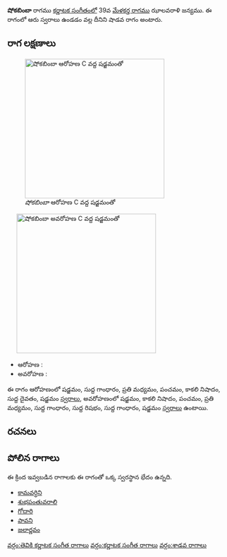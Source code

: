 {{Infobox ragam
	| name          	= షోకబింబా
	| synonym	    	= 
	| mela          	= 
	| chakra        	= 
	| janaka        	= 
	| type          	= శాడవ
	| arohanam      	= {{svaraC|S|G1|M2|P|N3|D1|S'}} 
	| avarohanam    	= {{svaraC|S'|N3|P|M2|G1|R1|G1|S}}
	| jeeva         	=
	| chhaya        	=
	| nyasa         	=
	| vishesha      	= 
	| equivalent  		= 
}}
{{కర్ణాటక సంగీత రాగాలు}}
'''షోకబింబా''' రాగము [[కర్ణాటక సంగీతం]]లో 39వ [[మేళకర్త రాగము]] ఝాలవరాళి జన్యము.  ఈ రాగంలో ఆరు స్వరాలు ఉండడం వల్ల దీనిని షాడవ రాగం అంటారు.


==రాగ లక్షణాలు==
[[Image:shokabimba_ar_kb2wiki.png|thumb|right|316px|''షోకబింబా'' ఆరోహణ C వద్ద షడ్జమంతో]]
	[[Image:shokabimba_av_kb2wiki.png|thumb|right|316px|''షోకబింబా'' అవరోహణ C వద్ద షడ్జమంతో]]

* ఆరోహణ : {{svaraC|S|G1|M2|P|N3|D1|S'}} 
* అవరోహణ : {{svaraC|S'|N3|P|M2|G1|R1|G1|S}}

ఈ రాగం ఆరోహణంలో షడ్జమం, సుద్ద  గాంధారం, ప్రతి మధ్యమం, పంచమం, కాకలి  నిషాదం, సుద్ద దైవతం, షడ్జమం [[స్వరాలు]], అవరోహణంలో షడ్జమం, కాకలి  నిషాదం, పంచమం, ప్రతి మధ్యమం, సుద్ద  గాంధారం, సుద్ద  రిషభం, సుద్ద  గాంధారం, షడ్జమం [[స్వరాలు]] ఉంటాయి.

==రచనలు==



==పోలిన రాగాలు==
ఈ క్రింద ఇవ్వబడిన రాగాలకు ఈ రాగంతో ఒక్క స్వరస్థాన భేదం ఉన్నది.
* [[కామవర్ధిని]]
* [[శుభపంతువరాలి]]
* [[గోదారి]]
* [[పావని]]
* [[జలార్ణవం]]



[[వర్గం:తెవికి కర్ణాటక సంగీత రాగాలు]]
[[వర్గం:కర్ణాటక సంగీత రాగాలు]]
[[వర్గం:శాడవ రాగాలు]]